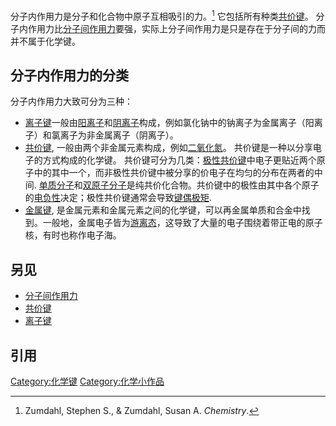 
分子内作用力是分子和化合物中原子互相吸引的力。<ref>Zumdahl, Stephen S., & Zumdahl, Susan A. ''Chemistry''. </ref>  它包括所有种类[[化学键|共价键]]。 分子内作用力比[[分子间作用力|分子间作用力]]要强，实际上分子间作用力是只是存在于分子间的力而并不属于化学键。

== 分子内作用力的分类 ==
分子内作用力大致可分为三种：
* [[离子键|离子键]]一般由[[阳离子|阳离子]]和[[阴离子|阴离子]]构成，例如氯化钠中的钠离子为金属离子（阳离子）和氯离子为非金属离子（阴离子）。
* [[共价键|共价键]], 一般由两个非金属元素构成，例如[[二氧化氮|二氧化氮]]。 共价键是一种以分享电子的方式构成的化学键。 共价键可分为几类：[[极性|极性共价键]]中电子更贴近两个原子中的其中一个，而非极性共价键中被分享的价电子在均匀的分布在两者的中间. [[单质分子|单质分子]]和[[双原子分子|双原子分子]]是纯共价化合物。共价键中的极性由其中各个原子的[[电负性|电负性]]决定；极性共价键通常会导致[[鍵偶極矩|键偶极矩]].
* [[金属键|金属键]], 是金属元素和金属元素之间的化学键，可以再金属单质和合金中找到。一般地，金属电子皆为[[離域電子|游离态]]，这导致了大量的电子围绕着带正电的原子核，有时也称作电子海。

== 另见 ==
* [[分子间作用力|分子间作用力]]
* [[共价键|共价键]]
* [[离子键|离子键]]

== 引用 ==
{{Reflist}}

{{化学键和分子间作用力}}

[[Category:化学键|Category:化学键]]
[[Category:化学小作品|Category:化学小作品]]